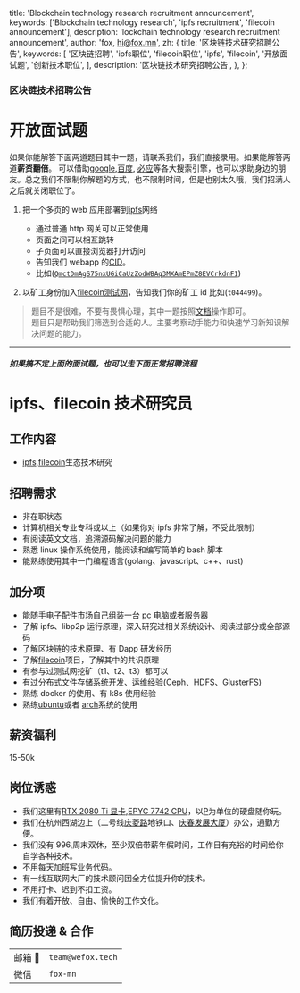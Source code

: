   title: 'Blockchain technology research recruitment announcement',
  keywords: ['Blockchain technology research', 'ipfs recruitment', 'filecoin announcement'],
  description: 'lockchain technology research recruitment announcement',
  author: 'fox, hi@fox.mn',
  zh: {
    title: '区块链技术研究招聘公告',
    keywords: [
      '区块链招聘',
      'ipfs职位',
      'filecoin职位',
      'ipfs',
      'filecoin',
      '开放面试题',
      '创新技术职位',
    ],
    description: '区块链技术研究招聘公告',
  },
};

<H3 center> 区块链技术招聘公告</H3>

# 开放面试题

如果你能解答下面两道题目其中一题，请联系我们，我们直接录用。如果能解答两道**薪资翻倍**。 可以借助[google](https://www.google.com/),[百度](https://www.baidu.com/), [必应](https://www.bing.com/)等各大搜索引擎，也可以求助身边的朋友。总之我们不限制你解题的方式，也不限制时间，但是也别太久哦，我们招满人之后就关闭职位了。

1. 把一个多页的 web 应用部署到[ipfs](https://ipfs.io/)网络

   - 通过普通 http 网关可以正常使用
   - 页面之间可以相互跳转
   - 子页面可以直接浏览器打开访问
   - 告知我们 webapp 的[CID](https://docs.ipfs.io/guides/concepts/cid/)。
   - 比如([`QmctDmAgS75nxUGiCaUzZodWBAq3MXAmEPmZ8EVCrkdnF1`](https://ipfs.io/ipfs/QmctDmAgS75nxUGiCaUzZodWBAq3MXAmEPmZ8EVCrkdnF1/event/))

2. 以矿工身份加入[filecoin](https://filecoin.io/)[测试网](https://stats.testnet.filecoin.io/)，告知我们你的矿工 id 比如(`t044499`)。

> 题目不是很难，不要有畏惧心理，其中一题按照[文档](https://docs.lotu.sh/)操作即可。 <br />
> 题目只是帮助我们筛选到合适的人。主要考察动手能力和快速学习新知识解决问题的能力。

---

<H5 center> 如果搞不定上面的面试题，也可以走下面正常招聘流程</H5>

# ipfs、filecoin 技术研究员

## 工作内容

- [ipfs](https://ipfs.io/),[filecoin](https://filecoin.io/)生态技术研究

## 招聘需求

- 非在职状态
- 计算机相关专业专科或以上（如果你对 ipfs 非常了解，不受此限制）
- 有阅读英文文档，追溯源码解决问题的能力
- 熟悉 linux 操作系统使用，能阅读和编写简单的 bash 脚本
- 能熟练使用其中一门编程语言(golang、javascript、c++、rust)

## 加分项

- 能随手电子配件市场自己组装一台 pc 电脑或者服务器
- 了解 ipfs、libp2p 运行原理，深入研究过相关系统设计、阅读过部分或全部源码
- 了解区块链的技术原理、有 Dapp 研发经历
- 了解[filecoin](https://filecoin.io/)项目，了解其中的共识原理
- 有参与过测试网挖矿（t1、t2、t3）都可以
- 有过分布式文件存储系统开发、运维经验(Ceph、HDFS、GlusterFS)
- 熟练 docker 的使用、有 k8s 使用经验
- 熟练[ubuntu](https://ubuntu.com/)或者 [arch](https://www.archlinux.org/)系统的使用

## 薪资福利

15-50k

## 岗位诱惑

- 我们这里有[RTX 2080 Ti 显卡](https://www.nvidia.com/en-us/geforce/graphics-cards/rtx-2080-ti/),[EPYC 7742 CPU](https://www.amd.com/zh-hans/products/cpu/amd-epyc-7742)，以[P](https://en.wikipedia.org/wiki/PIB)为单位的硬盘随你玩。
- 我们在杭州西湖边上（二号线[庆菱路](https://map.baidu.com/poi/%E5%BA%86%E8%8F%B1%E8%B7%AF/@13380973.225583334,3515290.0222130097,17.67z?uid=fab66a6d788dad440f0a70f8&info_merge=1&isBizPoi=false&ugc_type=3&ugc_ver=1&device_ratio=2&compat=1&querytype=detailConInfo&da_src=shareurl)地铁口、[庆春发展大厦](https://map.baidu.com/poi/%E5%BA%86%E6%98%A5%E5%8F%91%E5%B1%95%E5%A4%A7%E5%8E%A6/@13380785.031920731,3516082.703963415,15.68z?uid=7ff3fce53f27c884ab0dd8ce&ugc_type=3&ugc_ver=1&device_ratio=2&compat=1&querytype=detailConInfo&da_src=shareurl)）办公，通勤方便。
- 我们没有 996,周末双休，至少双倍带薪年假时间，工作日有充裕的时间给你自学各种技术。
- 不用每天加班写业务代码。
- 有一线互联网大厂的技术顾问团全方位提升你的技术。
- 不用打卡、迟到不扣工资。
- 我们有着开放、自由、愉快的工作文化。

## 简历投递 & 合作

|         |                   |
| ------- | ----------------- |
| 邮箱 📮 | `team@wefox.tech` |
| 微信    | `fox-mn`          |
